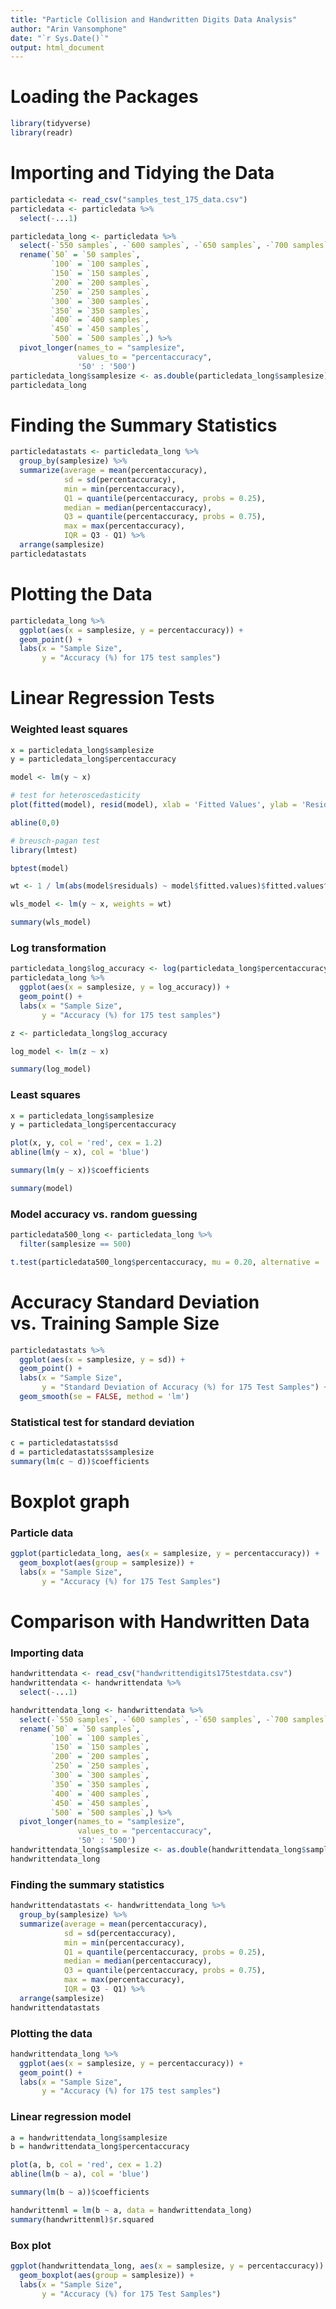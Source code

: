 ```yaml
---
title: "Particle Collision and Handwritten Digits Data Analysis"
author: "Arin Vansomphone"
date: "`r Sys.Date()`"
output: html_document
---
```

# Loading the Packages
```r
library(tidyverse)
library(readr)
```

# Importing and Tidying the Data
```r
particledata <- read_csv("samples_test_175_data.csv")
particledata <- particledata %>%
  select(-...1)

particledata_long <- particledata %>%
  select(-`550 samples`, -`600 samples`, -`650 samples`, -`700 samples`) %>%
  rename(`50` = `50 samples`,
         `100` = `100 samples`,
         `150` = `150 samples`,
         `200` = `200 samples`,
         `250` = `250 samples`,
         `300` = `300 samples`,
         `350` = `350 samples`,
         `400` = `400 samples`,
         `450` = `450 samples`,
         `500` = `500 samples`,) %>%
  pivot_longer(names_to = "samplesize",
               values_to = "percentaccuracy",
               '50' : '500')
particledata_long$samplesize <- as.double(particledata_long$samplesize)
particledata_long
```

# Finding the Summary Statistics
```r
particledatastats <- particledata_long %>%
  group_by(samplesize) %>%
  summarize(average = mean(percentaccuracy),
            sd = sd(percentaccuracy),
            min = min(percentaccuracy),
            Q1 = quantile(percentaccuracy, probs = 0.25),
            median = median(percentaccuracy),
            Q3 = quantile(percentaccuracy, probs = 0.75),
            max = max(percentaccuracy),
            IQR = Q3 - Q1) %>%
  arrange(samplesize)
particledatastats
```

# Plotting the Data
```r
particledata_long %>%
  ggplot(aes(x = samplesize, y = percentaccuracy)) +
  geom_point() + 
  labs(x = "Sample Size",
       y = "Accuracy (%) for 175 test samples")
```

# Linear Regression Tests
### Weighted least squares
```r
x = particledata_long$samplesize
y = particledata_long$percentaccuracy

model <- lm(y ~ x)
```

```r
# test for heteroscedasticity
plot(fitted(model), resid(model), xlab = 'Fitted Values', ylab = 'Residual Values')

abline(0,0)
```

```r
# breusch-pagan test
library(lmtest)

bptest(model)
```

```r
wt <- 1 / lm(abs(model$residuals) ~ model$fitted.values)$fitted.values^2

wls_model <- lm(y ~ x, weights = wt)

summary(wls_model)
```

### Log transformation
```r
particledata_long$log_accuracy <- log(particledata_long$percentaccuracy)
particledata_long %>%
  ggplot(aes(x = samplesize, y = log_accuracy)) +
  geom_point() + 
  labs(x = "Sample Size",
       y = "Accuracy (%) for 175 test samples")
```
```r
z <- particledata_long$log_accuracy

log_model <- lm(z ~ x)

summary(log_model)
```

### Least squares
```r
x = particledata_long$samplesize
y = particledata_long$percentaccuracy

plot(x, y, col = 'red', cex = 1.2)
abline(lm(y ~ x), col = 'blue')
```
```r
summary(lm(y ~ x))$coefficients

summary(model)
```

### Model accuracy vs. random guessing
```r
particledata500_long <- particledata_long %>%
  filter(samplesize == 500)

t.test(particledata500_long$percentaccuracy, mu = 0.20, alternative = 'greater')
```

# Accuracy Standard Deviation vs. Training Sample Size
```r
particledatastats %>%
  ggplot(aes(x = samplesize, y = sd)) + 
  geom_point() +
  labs(x = "Sample Size",
       y = "Standard Deviation of Accuracy (%) for 175 Test Samples") +
  geom_smooth(se = FALSE, method = 'lm')
```

### Statistical test for standard deviation
```r
c = particledatastats$sd
d = particledatastats$samplesize
summary(lm(c ~ d))$coefficients
```

# Boxplot graph
### Particle data
```r
ggplot(particledata_long, aes(x = samplesize, y = percentaccuracy)) +
  geom_boxplot(aes(group = samplesize)) +
  labs(x = "Sample Size",
       y = "Accuracy (%) for 175 Test Samples")
```

# Comparison with Handwritten Data
### Importing data
```r
handwrittendata <- read_csv("handwrittendigits175testdata.csv")
handwrittendata <- handwrittendata %>%
  select(-...1)

handwrittendata_long <- handwrittendata %>%
  select(-`550 samples`, -`600 samples`, -`650 samples`, -`700 samples`) %>%
  rename(`50` = `50 samples`,
         `100` = `100 samples`,
         `150` = `150 samples`,
         `200` = `200 samples`,
         `250` = `250 samples`,
         `300` = `300 samples`,
         `350` = `350 samples`,
         `400` = `400 samples`,
         `450` = `450 samples`,
         `500` = `500 samples`,) %>%
  pivot_longer(names_to = "samplesize",
               values_to = "percentaccuracy",
               '50' : '500')
handwrittendata_long$samplesize <- as.double(handwrittendata_long$samplesize)
handwrittendata_long
```

### Finding the summary statistics
```r
handwrittendatastats <- handwrittendata_long %>%
  group_by(samplesize) %>%
  summarize(average = mean(percentaccuracy),
            sd = sd(percentaccuracy),
            min = min(percentaccuracy),
            Q1 = quantile(percentaccuracy, probs = 0.25),
            median = median(percentaccuracy),
            Q3 = quantile(percentaccuracy, probs = 0.75),
            max = max(percentaccuracy),
            IQR = Q3 - Q1) %>%
  arrange(samplesize)
handwrittendatastats
```

### Plotting the data
```r
handwrittendata_long %>%
  ggplot(aes(x = samplesize, y = percentaccuracy)) +
  geom_point() + 
  labs(x = "Sample Size",
       y = "Accuracy (%) for 175 test samples")
```

### Linear regression model
```r
a = handwrittendata_long$samplesize
b = handwrittendata_long$percentaccuracy

plot(a, b, col = 'red', cex = 1.2)
abline(lm(b ~ a), col = 'blue')
```
```r
summary(lm(b ~ a))$coefficients
```

```r
handwrittenml = lm(b ~ a, data = handwrittendata_long)
summary(handwrittenml)$r.squared
```

### Box plot
```r
ggplot(handwrittendata_long, aes(x = samplesize, y = percentaccuracy)) +
  geom_boxplot(aes(group = samplesize)) +
  labs(x = "Sample Size",
       y = "Accuracy (%) for 175 Test Samples")
```